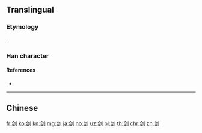 {{also|劍|剣}}
==Translingual==
{{Han simplified forms|劍|剣|剑}}

===Etymology===
{{Han simp|劍|f=僉|t=佥}}.

===Han character===
{{Han char|rn=18|rad=刀|as=07|sn=9|four=|canj=OMLN|ids=⿰佥刂}}

====References====
* {{Han ref|kx=0140.291|hdz=10342.070|uh=5251|ud=21073}}

----

==Chinese==
{{zh-see|劍}}

[[fr:剑]]
[[ko:剑]]
[[kn:剑]]
[[mg:剑]]
[[ja:剑]]
[[no:剑]]
[[uz:剑]]
[[pl:剑]]
[[th:剑]]
[[chr:剑]]
[[zh:剑]]